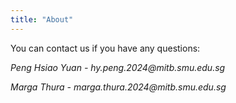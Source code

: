 ```yaml
---
title: "About"
---
```


You can contact us if you have any questions:

*Peng Hsiao Yuan - hy.peng.2024\@mitb.smu.edu.sg*

*Marga Thura - marga.thura.2024\@mitb.smu.edu.sg*

